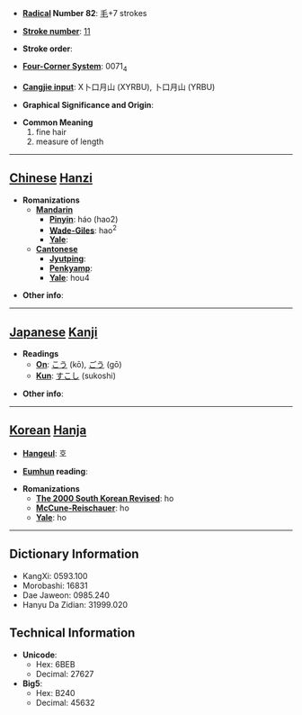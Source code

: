 * '''[[Wiktionary:Chinese radical index| Radical]] Number 82''': [[Wiktionary:Chinese radical index 毛|毛]]+7 strokes

* '''[[Wiktionary:Chinese total strokes index|Stroke number]]''': [[Wiktionary:Chinese total strokes index 11|11]]

* '''Stroke order''': 

* '''[[Wiktionary:Chinese four corner index|Four-Corner System]]''': 0071<sub>4</sub>

* '''[[Wiktionary:Chinese Cangjie index|Cangjie input]]''': X卜口月山 (XYRBU), 卜口月山 (YRBU)

* '''Graphical Significance and Origin''': 

* '''Common Meaning'''
*#fine hair
*# measure of length


----

== [[Chinese]] [[Hanzi]] ==

* '''Romanizations'''
** '''[[Mandarin]]'''
*** '''[[Pinyin]]''': háo (hao2)
*** '''[[Wade-Giles]]''': hao<sup>2</sup>
*** '''[[Yale]]''': 
** '''[[Cantonese]]'''
*** '''[[Jyutping]]''':
*** '''[[Penkyamp]]''': 
*** '''[[Yale]]''': hou4

* '''Other info''': 

----

== [[Japanese]] [[Kanji]] ==

* '''Readings'''
** '''[[On]]''': [[こう]] (kō), [[ごう]] (gō)
** '''[[Kun]]''': [[すこし]] (sukoshi)

* '''Other info''':  

----

== [[Korean]] [[Hanja]] ==

* '''[[Hangeul]]''': 호

* '''[[Eumhun]] reading''': 

* '''Romanizations'''
** '''[[The 2000 South Korean Revised Romanization|The 2000 South Korean Revised]]''': ho
** '''[[McCune-Reischauer]]''': ho
** '''[[Yale]]''': ho

----

== Dictionary Information ==

* KangXi: 0593.100
* Morobashi: 16831
* Dae Jaweon: 0985.240
* Hanyu Da Zidian: 31999.020

== Technical Information ==

* '''Unicode''':
** Hex: 6BEB
** Decimal: 27627
* '''Big5''':
** Hex: B240
** Decimal: 45632